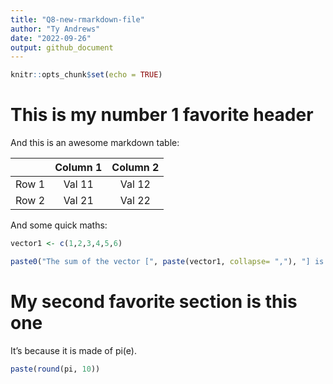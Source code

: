 ```yaml
---
title: "Q8-new-rmarkdown-file"
author: "Ty Andrews"
date: "2022-09-26"
output: github_document
---
```


```r
knitr::opts_chunk$set(echo = TRUE)
```

# This is my number 1 favorite header

And this is an awesome markdown table:

|       | Column 1 | Column 2 |
|:-----:|:--------:|:--------:|
| Row 1 |  Val 11  |  Val 12  |
| Row 2 |  Val 21  |  Val 22  |

And some quick maths:

```r
vector1 <- c(1,2,3,4,5,6)

paste0("The sum of the vector [", paste(vector1, collapse= ","), "] is ", sum(vector1))
```

# My second favorite section is this one

It's because it is made of pi(e).

```r
paste(round(pi, 10))
```
